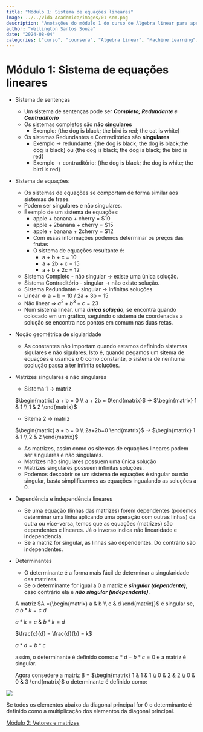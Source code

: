 ```yaml
---
title: "Módulo 1: Sistema de equações lineares"
image: ../../Vida-Academica/images/01-sem.png
description: "Anotações do módulo 1 do curso de Álgebra linear para aprendizado de máquina e ciência de dados"
author: "Wellington Santos Souza"
date: "2024-08-04"
categories: ["curso", "coursera", "Algebra Linear", "Machine Learning", "Data Science", "Deep Learning", "Python", "R", "Algebra Linear"]
---
```


# Módulo 1: Sistema de equações lineares

- Sistema de sentenças
    - Um sistema de sentenças pode ser ***Completo; Redundante e Contraditório***
    - Os sistemas completos são **não singulares**
        - Exemplo: {the dog is black; the bird is red; the cat is white}
    - Os sistemas Redundantes e Contraditórios são **singulares**
        - Exemplo → redundante: {the dog is black; the dog is black;the dog is black} ou {the dog is black; the dog is black; the bird is red}
        - Exemplo → contraditório: {the dog is black; the dog is white; the bird is red}
    
- Sistema de equações
    - Os sistemas de equações se comportam de forma similar aos sistemas de frase.
    - Podem ser singulares e não singulares.
    - Exemplo de um sistema de equações:
        - apple + banana + cherry = $10
        - apple + 2banana + cherry = $15
        - apple + banana + 2cherry = $12
        - Com essas informações podemos determinar os preços das frutas
        - O sistema de equações resultante é:
            - a + b + c = 10
            - a + 2b + c = 15
            - a + b + 2c = 12
    - Sistema Completo - não singular → existe uma única solução.
    - Sistema Contraditório - singular → não existe solução.
    - Sistema Redundante - singular → infinitas soluções
    - Linear ⇒ a + b = 10 / 2a + 3b = 15
    - Não linear ⇒ $a^2 + b^3 + c = 23$
    - Num sistema linear, uma ***única solução***, se encontra quando colocado em um gráfico, seguindo o sistema de coordenadas a solução se encontra nos pontos em comum nas duas retas.
- Noção geométrica de sigularidade
    - As constantes não importam quando estamos definindo sistemas sigulares e não sigulares. Isto é, quando pegamos um sitema de equações e usamos o 0 como constante, o sistema de nenhuma soolução passa a ter infinita soluções.
- Matrizes singulares e não singulares
    - Sistema 1  → matriz
    
    $\begin{matrix} a + b = 0 \\ a + 2b = 0\end{matrix}$  →  $\begin{matrix} 1 & 1 \\ 1 & 2 \end{matrix}$
    
    - Sitema 2 → matriz
    
     $\begin{matrix} a + b = 0 \\ 2a+2b=0 \end{matrix}$ → $\begin{matrix} 1 & 1 \\ 2 & 2 \end{matrix}$
    
    - As matrizes, assim como os sitemas de equações lineares podem ser singulares e não singulares.
    - Matrizes não singulares possuem uma única solução
    - Matrizes singulares possuem infinitas soluções.
    - Podemos descobrir se um sistema de equações é singular ou não singular, basta simplificarmos as equações ingualando as soluções a 0.
    
- Dependência e independência lineares
    - Se uma equação (linhas das matrizes) forem dependentes (podemos determinar uma linha aplicando uma operação com outras linhas) da outra ou vice-versa, temos que as equações (matrizes) são dependentes e lineares. Já o inverso indica não linearidade e independencia.
    - Se a matriz for singular, as linhas são dependentes. Do contrário são independentes.
- Determinantes
    - O determinante é a forma mais fácil de determinar a singularidade das matrizes.
    - Se o determinante for igual a 0 a matriz é ***singular (dependente)***, caso contrário ela é ***não singular (independente)***.
    
    A matriz $A ={\begin{matrix} a & b \\ c & d \end{matrix}}$ é singular se, $a~b*k = c~d$
    
    $a*k = c$  & $b*k = d$
    
    $\frac{c}{d} = \frac{d}{b} = k$ 
    
    $a*d = b*c$
    
    assim, o determinante é definido como: $a*d - b*c = 0$ e  a matriz é singular.
    
    Agora consedere a matriz B = $\begin{matrix} 1 & 1 & 1 \\ 0 &  2 & 2 \\ 0 & 0 & 3 \end{matrix}$ o determinante é definido como:
    
![](../images/02-det.png)

    
Se todos os elementos abaixo da diagonal principal for 0 o determinante é definido como a multiplicação dos elementos da diagonal principal.
    

    
[Módulo 2: Vetores e matrizes](02-mod-vetores-matrizes.qmd)
    
